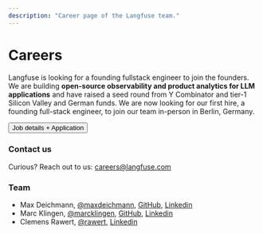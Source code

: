 ```yaml
---
description: "Career page of the Langfuse team."
---
```



# Careers

Langfuse is looking for a founding fullstack engineer to join the founders. We are building **open-source observability and product analytics for LLM applications** and have raised a seed round from Y Combinator and tier-1 Silicon Valley and German funds. We are now looking for our first hire, a founding full-stack engineer, to join our team in-person in Berlin, Germany.

<div className="flex flex-row justify-center">
  <Button size="lg" className="m-5">
    <Link href="https://www.ycombinator.com/companies/langfuse/jobs/EubPOiS-1-founding-engineer">
      Job details + Application
    </Link>
  </Button>
</div>

### Contact us

Curious? Reach out to us: careers@langfuse.com

### Team

- Max Deichmann, [@maxdeichmann](https://x.com/maxdeichmann), [GitHub](https://github.com/maxdeichmann), [Linkedin](https://www.linkedin.com/in/maxdeichmann/)
- Marc Klingen, [@marcklingen](https://x.com/marcklingen), [GitHub](https://github.com/marcklingen), [Linkedin](https://www.linkedin.com/in/marcklingen/)
- Clemens Rawert, [@rawert](https://x.com/rawert), [Linkedin](https://www.linkedin.com/in/rawert/)
